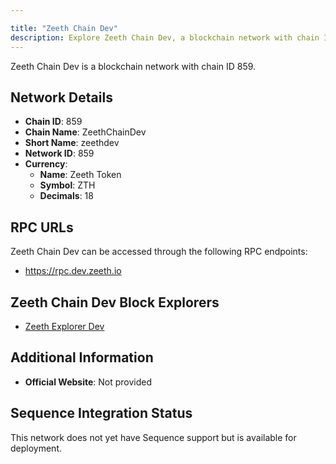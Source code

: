 ```yaml
---

title: "Zeeth Chain Dev"
description: Explore Zeeth Chain Dev, a blockchain network with chain ID 859. Learn about its native currency, Zeeth Token, and how to interact with the network.
---
```




Zeeth Chain Dev is a blockchain network with chain ID 859.

## Network Details

- **Chain ID**: 859
- **Chain Name**: ZeethChainDev
- **Short Name**: zeethdev
- **Network ID**: 859
- **Currency**: 
  - **Name**: Zeeth Token
  - **Symbol**: ZTH
  - **Decimals**: 18

## RPC URLs

Zeeth Chain Dev can be accessed through the following RPC endpoints:

- https://rpc.dev.zeeth.io

## Zeeth Chain Dev Block Explorers

- [Zeeth Explorer Dev](https://explorer.dev.zeeth.io)

## Additional Information

- **Official Website**: Not provided

## Sequence Integration Status

This network does not yet have Sequence support but is available for deployment.
